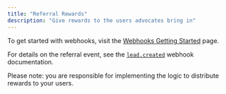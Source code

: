 ```yaml
---
title: "Referral Rewards"
description: "Give rewards to the users advocates bring in"
---
```


To get started with webhooks, visit the [Webhooks Getting Started](/webhooks/get_started) page.

For details on the referral event, see the [`lead.created`](/webhooks/referral-program/lead_created) webhook documentation.

Please note: you are responsible for implementing the logic to distribute rewards to your users.
